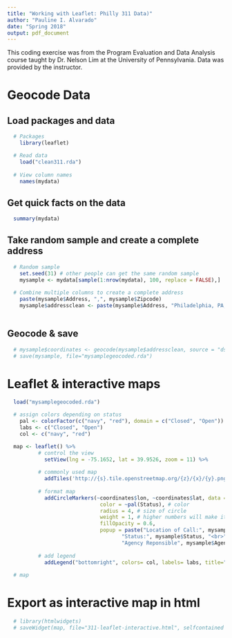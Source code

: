 ```yaml
---
title: "Working with Leaflet: Philly 311 Data)"
author: "Pauline I. Alvarado"
date: "Spring 2018"
output: pdf_document
---
```


This coding exercise was from the Program Evaluation and Data Analysis course taught by Dr. Nelson Lim at the University of Pennsylvania. Data was provided by the instructor.

# Geocode Data
## Load packages and data
```r
  
  # Packages
    library(leaflet)

  # Read data
    load("clean311.rda")
  
  # View column names
    names(mydata)

```



## Get quick facts on the data
```r

  summary(mydata)

```



## Take random sample and create a complete address
```r

  # Random sample
    set.seed(31) # other people can get the same random sample
    mysample <- mydata[sample(1:nrow(mydata), 100, replace = FALSE),]
    
  # Combine multiple columns to create a complete address
    paste(mysample$Address, ",", mysample$Zipcode)
    mysample$addressclean <- paste(mysample$Address, "Philadelphia, PA,", mysample$Zipcode)
    

```



## Geocode & save
```r

  # mysample$coordinates <- geocode(mysample$addressclean, source = "dsk")
  # save(mysample, file="mysamplegeocoded.rda")

```



# Leaflet & interactive maps
```r
  
  load("mysamplegeocoded.rda")

  # assign colors depending on status
    pal <- colorFactor(c("navy", "red"), domain = c("Closed", "Open"))
    labs <- c("Closed", "Open")
    col <- c("navy", "red")

  map <- leaflet() %>% 
          # control the view
            setView(lng = -75.1652, lat = 39.9526, zoom = 11) %>%
      
          # commonly used map
            addTiles('http://{s}.tile.openstreetmap.org/{z}/{x}/{y}.png') %>%
    
          # format map
            addCircleMarkers(~coordinates$lon, ~coordinates$lat, data = mysample, 
                              color = ~pal(Status), # color
                              radius = 4, # size of circle
                              weight = 1, # higher numbers will make it larger, vice ver
                              fillOpacity = 0.6,
                              popup = paste("Location of Call:", mysample$address, "<br>",
                                     "Status:", mysample$Status, "<br>",
                                     "Agency Reponsible", mysample$Agency.Responsible)) %>% # modify popup
      
          # add legend
            addLegend("bottomright", colors= col, labels= labs, title="Call Status")
  
  # map
```



# Export as interactive map in html
```r
  
  # library(htmlwidgets)
  # saveWidget(map, file="311-leaflet-interactive.html", selfcontained = TRUE)

```
